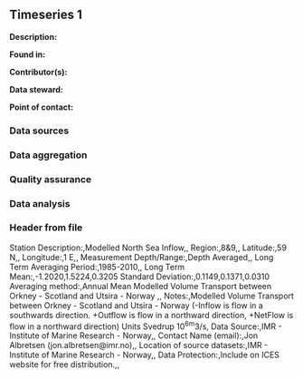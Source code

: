 ## Timeseries 1

**Description:** 


**Found in:**

**Contributor(s):**

**Data steward:**

**Point of contact:**

### Data sources

### Data aggregation

### Quality assurance

### Data analysis

### Header from file
Station Description:,Modelled North Sea Inflow,,
Region:,8&9,,
Latitude:,59 N,,
Longitude:,1 E,,
Measurement Depth/Range:,Depth Averaged,,
Long Term Averaging Period:,1985-2010,,
Long Term Mean:,-1.2020,1.5224,0.3205
Standard Deviation:,0.1149,0.1371,0.0310
Averaging method:,Annual Mean Modelled Volume Transport between Orkney - Scotland and Utsira - Norway ,,
Notes:,Modelled Volume Transport between Orkney - Scotland and Utsira - Norway (-Inflow is flow in a southwards direction. +Outflow is flow in a northward direction, +NetFlow is flow in a northward direction) Units Svedrup 10^6m^3/s,
Data Source:,IMR - Institute of Marine Research - Norway,,
Contact Name (email):,Jon Albretsen (jon.albretsen@imr.no),,
Location of source datasets:,IMR - Institute of Marine Research - Norway,,
Data Protection:,Include on ICES website for free distribution.,,
